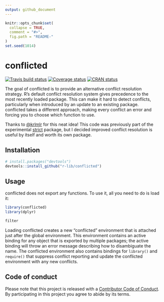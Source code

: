 ```yaml
---
output: github_document
---
```


<!-- README.md is generated from README.Rmd. Please edit that file -->

```r
knitr::opts_chunk$set(
  collapse = TRUE,
  comment = "#>",
  fig.path = "README-"
)
set.seed(1014)
```

# conflicted

[![Travis build status](https://travis-ci.org/r-lib/conflicted.svg?branch=master)](https://travis-ci.org/r-lib/conflicted)
[![Coverage status](https://codecov.io/gh/r-lib/conflicted/branch/master/graph/badge.svg)](https://codecov.io/github/r-lib/conflicted?branch=master)
[![CRAN status](https://www.r-pkg.org/badges/version/conflicted)](https://cran.r-project.org/package=conflicted)

The goal of conflicted is to provide an alternative conflict resolution strategy. R's default conflict resolution system gives precedence to the most recently loaded package. This can make it hard to detect conflicts, particularly when introduced by an update to an existing package. conflicted takes a different approach, making every conflict an error and forcing you to choose which function to use.

Thanks to [\@krlmlr](https://github.com/krlmlr) for this neat idea! This code was previously part of the experimental [strict](https://github.com/hadley/strict) package, but I decided improved conflict resolution is useful by itself and worth its own package.

## Installation

```r
# install.packages("devtools")
devtools::install_github("r-lib/conflicted")
```

## Usage

conflicted does not export any functions. To use it, all you need to do is load it:

```r
library(conflicted)
library(dplyr)

filter
```

Loading conflicted creates a new "conflicted" environment that is attached just after the global environment. This environment contains an active binding for any object that is exported by multiple packages; the active binding will throw an error message describing how to disambiguate the name. The conflicted environment also contains bindings for `library()` and `require()` that suppress conflict reporting and update the conflicted environment with any new conflicts.

## Code of conduct

Please note that this project is released with a [Contributor Code of Conduct](CODE_OF_CONDUCT.md).
By participating in this project you agree to abide by its terms.
